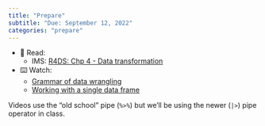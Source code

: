 ```yaml
---
title: "Prepare"
subtitle: "Due: September 12, 2022"
categories: "prepare"
---
```


-   📖 Read:
    -   IMS: [R4DS: Chp 4 - Data transformation](https://r4ds.hadley.nz/data-transform.html)

-   ⌨️ Watch:
    -   [Grammar of data wrangling](https://www.youtube.com/watch?v=ZCaYBES_VEk)
    -   [Working with a single data frame](https://www.youtube.com/watch?v=0229Uq2hkJo)


::: callout-note
Videos use the "old school" pipe (`%>%`) but we'll be using the newer (`|>`) pipe operator in class.
:::